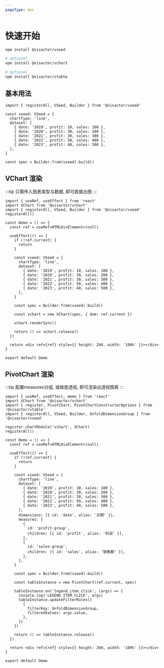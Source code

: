 ```yaml
---
pageType: doc
---
```


# 快速开始

```bash title=install
npm install @visactor/vseed

# optional
npm install @visactor/vchart

# optional
npm install @visactor/vtable
```

## 基本用法

```tsx pure {14}
import { registerAll, VSeed, Builder } from '@visactor/vseed'

const vseed: VSeed = {
  chartType: 'line',
  dataset: [
    { date: '2019', profit: 10, sales: 100 },
    { date: '2020', profit: 30, sales: 200 },
    { date: '2021', profit: 30, sales: 300 },
    { date: '2022', profit: 50, sales: 400 },
    { date: '2023', profit: 40, sales: 500 },
  ],
}

const spec = Builder.from(vseed).build()
```

## VChart 渲染

:::tip
只需传入图表类型与数据, 即可直接出图
:::

```tsx direction=vertical
import { useRef, useEffect } from 'react'
import VChart from '@visactor/vchart'
import { registerAll, VSeed, Builder } from '@visactor/vseed'
registerAll()

const Demo = () => {
  const ref = useRef<HTMLDivElement>(null)

  useEffect(() => {
    if (!ref.current) {
      return
    }

    const vseed: VSeed = {
      chartType: 'line',
      dataset: [
        { date: '2019', profit: 10, sales: 100 },
        { date: '2020', profit: 30, sales: 200 },
        { date: '2021', profit: 30, sales: 300 },
        { date: '2022', profit: 50, sales: 400 },
        { date: '2023', profit: 40, sales: 500 },
      ],
    }

    const spec = Builder.from(vseed).build()

    const vchart = new VChart(spec, { dom: ref.current })

    vchart.renderSync()

    return () => vchart.release()
  })

  return <div ref={ref} style={{ height: 260, width: '100%' }}></div>
}

export default Demo
```

## PivotChart 渲染

:::tip
配置measures分组, 或维度透视, 即可渲染出透视图表
:::

```tsx direction=vertical
import { useRef, useEffect, memo } from 'react'
import VChart from '@visactor/vchart'
import { register, PivotChart, PivotChartConstructorOptions } from '@visactor/vtable'
import { registerAll, VSeed, Builder, UnfoldDimensionGroup } from '@visactor/vseed'

register.chartModule('vchart', VChart)
registerAll()

const Demo = () => {
  const ref = useRef<HTMLDivElement>(null)

  useEffect(() => {
    if (!ref.current) {
      return
    }

    const vseed: VSeed = {
      chartType: 'line',
      dataset: [
        { date: '2019', profit: 10, sales: 100 },
        { date: '2020', profit: 30, sales: 200 },
        { date: '2021', profit: 30, sales: 300 },
        { date: '2022', profit: 50, sales: 400 },
        { date: '2023', profit: 40, sales: 500 },
      ],
      dimensions: [{ id: 'date', alias: '日期' }],
      measures: [
        {
          id: 'profit-group',
          children: [{ id: 'profit', alias: '利润' }],
        },
        {
          id: 'sales-group',
          children: [{ id: 'sales', alias: '销售额' }],
        },
      ],
    }

    const spec = Builder.from(vseed).build()

    const tableInstance = new PivotChart(ref.current, spec)

    tableInstance.on('legend_item_click', (args) => {
      console.log('LEGEND_ITEM_CLICK', args)
      tableInstance.updateFilterRules([
        {
          filterKey: UnfoldDimensionGroup,
          filteredValues: args.value,
        },
      ])
    })

    return () => tableInstance.release()
  })

  return <div ref={ref} style={{ height: 260, width: '100%' }}></div>
}

export default Demo
```
